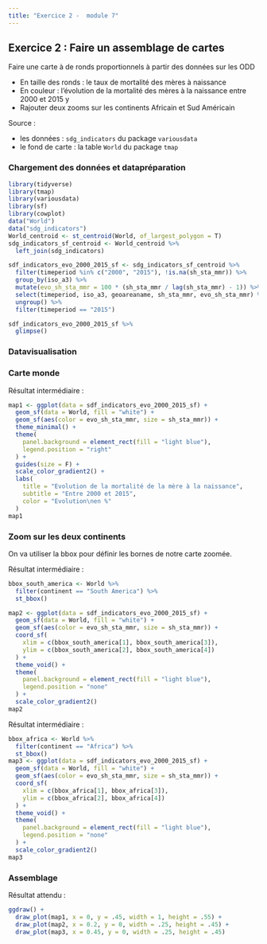```yaml
---
title: "Exercice 2 -  module 7"
---
```


## Exercice 2 : Faire un assemblage de cartes

Faire une carte à de ronds proportionnels à partir des données sur les ODD

  - En taille des ronds : le taux de mortalité des mères à naissance
  - En couleur : l'évolution de la mortalité des mères à la naissance entre 2000 et 2015
y 
  - Rajouter deux zooms sur les continents Africain et Sud Américain

Source :

 - les données : `sdg_indicators` du package `variousdata` 
 - le fond de carte : la table `World` du package `tmap`


### Chargement des données et datapréparation

```r
library(tidyverse)
library(tmap)
library(variousdata)
library(sf)
library(cowplot)
data("World")
data("sdg_indicators")
World_centroid <- st_centroid(World, of_largest_polygon = T)
sdg_indicators_sf_centroid <- World_centroid %>%
  left_join(sdg_indicators)

sdf_indicators_evo_2000_2015_sf <- sdg_indicators_sf_centroid %>%
  filter(timeperiod %in% c("2000", "2015"), !is.na(sh_sta_mmr)) %>%
  group_by(iso_a3) %>%
  mutate(evo_sh_sta_mmr = 100 * (sh_sta_mmr / lag(sh_sta_mmr) - 1)) %>%
  select(timeperiod, iso_a3, geoareaname, sh_sta_mmr, evo_sh_sta_mmr) %>%
  ungroup() %>%
  filter(timeperiod == "2015")

sdf_indicators_evo_2000_2015_sf %>%
  glimpse()
```

### Datavisualisation

### Carte monde

Résultat intermédiaire :

```r
map1 <- ggplot(data = sdf_indicators_evo_2000_2015_sf) +
  geom_sf(data = World, fill = "white") +
  geom_sf(aes(color = evo_sh_sta_mmr, size = sh_sta_mmr)) +
  theme_minimal() +
  theme(
    panel.background = element_rect(fill = "light blue"),
    legend.position = "right"
  ) +
  guides(size = F) +
  scale_color_gradient2() +
  labs(
    title = "Evolution de la mortalité de la mère à la naissance",
    subtitle = "Entre 2000 et 2015",
    color = "Evolution\nen %"
  )
map1
```

### Zoom sur les deux continents

On va utiliser la bbox pour définir les bornes de notre carte zoomée.

Résultat intermédiaire : 

```r
bbox_south_america <- World %>%
  filter(continent == "South America") %>%
  st_bbox()

map2 <- ggplot(data = sdf_indicators_evo_2000_2015_sf) +
  geom_sf(data = World, fill = "white") +
  geom_sf(aes(color = evo_sh_sta_mmr, size = sh_sta_mmr)) +
  coord_sf(
    xlim = c(bbox_south_america[1], bbox_south_america[3]),
    ylim = c(bbox_south_america[2], bbox_south_america[4])
  ) +
  theme_void() +
  theme(
    panel.background = element_rect(fill = "light blue"),
    legend.position = "none"
  ) +
  scale_color_gradient2()
map2

```

Résultat intermédiaire : 

```r
bbox_africa <- World %>%
  filter(continent == "Africa") %>%
  st_bbox()
map3 <- ggplot(data = sdf_indicators_evo_2000_2015_sf) +
  geom_sf(data = World, fill = "white") +
  geom_sf(aes(color = evo_sh_sta_mmr, size = sh_sta_mmr)) +
  coord_sf(
    xlim = c(bbox_africa[1], bbox_africa[3]),
    ylim = c(bbox_africa[2], bbox_africa[4])
  ) +
  theme_void() +
  theme(
    panel.background = element_rect(fill = "light blue"),
    legend.position = "none"
  ) +
  scale_color_gradient2()
map3

```

### Assemblage

Résultat attendu :

```r
ggdraw() +
  draw_plot(map1, x = 0, y = .45, width = 1, height = .55) +
  draw_plot(map2, x = 0.2, y = 0, width = .25, height = .45) +
  draw_plot(map3, x = 0.45, y = 0, width = .25, height = .45)
```